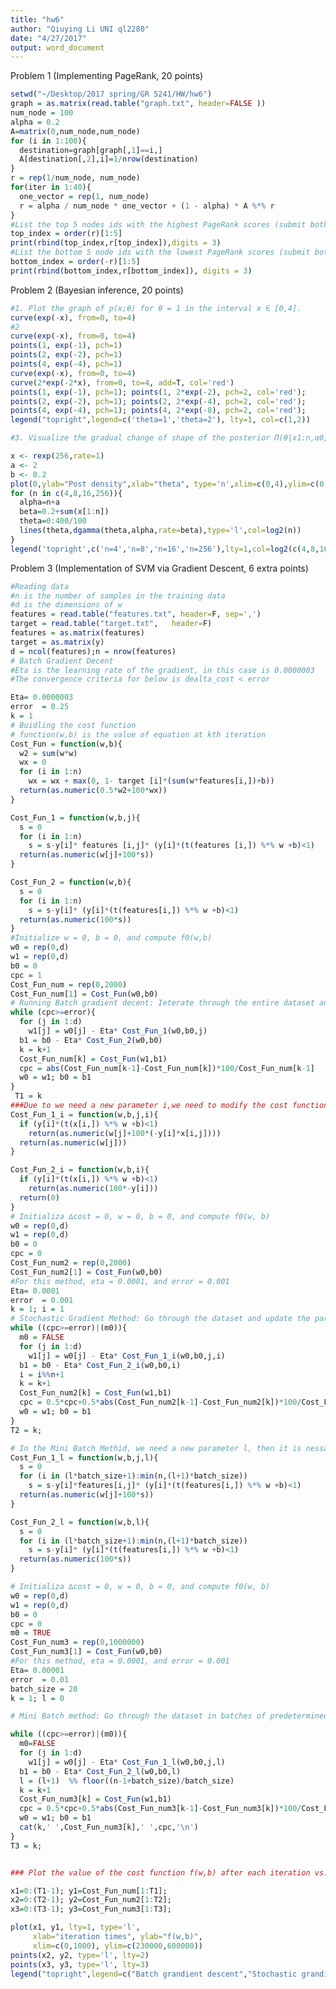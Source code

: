 ```yaml
---
title: "hw6"
author: "Qiuying Li UNI ql2280"
date: "4/27/2017"
output: word_document
---
```

Problem 1 (Implementing PageRank, 20 points)
```r
setwd("~/Desktop/2017 spring/GR 5241/HW/hw6")
graph = as.matrix(read.table("graph.txt", header=FALSE ))
num_node = 100
alpha = 0.2
A=matrix(0,num_node,num_node)
for (i in 1:100){
  destination=graph[graph[,1]==i,]
  A[destination[,2],i]=1/nrow(destination)
}
r = rep(1/num_node, num_node)
for(iter in 1:40){
  one_vector = rep(1, num_node)
  r = alpha / num_node * one_vector + (1 - alpha) * A %*% r
}
#List the top 5 nodes ids with the highest PageRank scores (submit both ids and scores).
top_index = order(r)[1:5]
print(rbind(top_index,r[top_index]),digits = 3)
#List the bottom 5 node ids with the lowest PageRank scores (submit both ids and scores).
bottom_index = order(-r)[1:5]
print(rbind(bottom_index,r[bottom_index]), digits = 3)

```
Problem 2 (Bayesian inference, 20 points)
```r
#1. Plot the graph of p(x;θ) for θ = 1 in the interval x ∈ [0,4].
curve(exp(-x), from=0, to=4)
#2
curve(exp(-x), from=0, to=4) 
points(1, exp(-1), pch=1) 
points(2, exp(-2), pch=1) 
points(4, exp(-4), pch=1)
curve(exp(-x), from=0, to=4)
curve(2*exp(-2*x), from=0, to=4, add=T, col='red')
points(1, exp(-1), pch=1); points(1, 2*exp(-2), pch=2, col='red'); 
points(2, exp(-2), pch=1); points(2, 2*exp(-4), pch=2, col='red'); 
points(4, exp(-4), pch=1); points(4, 2*exp(-8), pch=2, col='red'); 
legend("topright",legend=c('theta=1','theta=2'), lty=1, col=c(1,2))

#3. Visualize the gradual change of shape of the posterior Π(θ|x1:n,α0,β0) with increasing n:

x <- rexp(256,rate=1) 
a <- 2
b <- 0.2
plot(0,ylab="Post density",xlab="theta", type='n',xlim=c(0,4),ylim=c(0,7),axes=F )
for (n in c(4,8,16,256)){
  alpha=n+a
  beta=0.2+sum(x[1:n])
  theta=0:400/100 
  lines(theta,dgamma(theta,alpha,rate=beta),type='l',col=log2(n))
} 
legend('topright',c('n=4','n=8','n=16','n=256'),lty=1,col=log2(c(4,8,16,256)),cex=0.6)

```

Problem 3 (Implementation of SVM via Gradient Descent, 6 extra points) 

```r
#Reading data 
#n is the number of samples in the training data
#d is the dimensions of w
features = read.table("features.txt", header=F, sep=',')
target = read.table("target.txt",   header=F)
features = as.matrix(features)
target = as.matrix(y)
d = ncol(features);n = nrow(features)
# Batch Gradient Decent
#Eta is the learning rate of the gradient, in this case is 0.0000003
#The convergence criteria for below is dealta_cost < error

Eta= 0.0000003
error  = 0.25
k = 1
# Buidling the cost function
# function(w,b) is the value of equation at kth iteration 
Cost_Fun = function(w,b){
  w2 = sum(w*w)
  wx = 0
  for (i in 1:n) 
    wx = wx + max(0, 1- target [i]*(sum(w*features[i,])+b))
  return(as.numeric(0.5*w2+100*wx))
}

Cost_Fun_1 = function(w,b,j){
  s = 0
  for (i in 1:n)
    s = s-y[i]* features [i,j]* (y[i]*(t(features [i,]) %*% w +b)<1)
  return(as.numeric(w[j]+100*s))   
}

Cost_Fun_2 = function(w,b){
  s = 0
  for (i in 1:n)
    s = s-y[i]* (y[i]*(t(features[i,]) %*% w +b)<1)
  return(as.numeric(100*s))
}
#Initialize w = 0, b = 0, and compute f0(w,b)
w0 = rep(0,d)
w1 = rep(0,d)
b0 = 0
cpc = 1
Cost_Fun_num = rep(0,2000)
Cost_Fun_num[1] = Cost_Fun(w0,b0)
# Running Batch gradient decent: Ieterate through the entire dataset and update the parameters as follows:
while (cpc>=error){
  for (j in 1:d)
    w1[j] = w0[j] - Eta* Cost_Fun_1(w0,b0,j)
  b1 = b0 - Eta* Cost_Fun_2(w0,b0)
  k = k+1
  Cost_Fun_num[k] = Cost_Fun(w1,b1)
  cpc = abs(Cost_Fun_num[k-1]-Cost_Fun_num[k])*100/Cost_Fun_num[k-1]
  w0 = w1; b0 = b1
}
 T1 = k
###Due to we need a new parameter i,we need to modify the cost function 
Cost_Fun_1_i = function(w,b,j,i){
  if (y[i]*(t(x[i,]) %*% w +b)<1)
    return(as.numeric(w[j]+100*(-y[i]*x[i,j])))   
  return(as.numeric(w[j])) 
}

Cost_Fun_2_i = function(w,b,i){
  if (y[i]*(t(x[i,]) %*% w +b)<1)
    return(as.numeric(100*-y[i]))
  return(0) 
}
# Initializa ∆cost = 0, w = 0, b = 0, and compute f0(w, b)
w0 = rep(0,d)
w1 = rep(0,d)
b0 = 0
cpc = 0
Cost_Fun_num2 = rep(0,2000)
Cost_Fun_num2[1] = Cost_Fun(w0,b0)
#For this method, eta = 0.0001, and error = 0.001
Eta= 0.0001
error  = 0.001
k = 1; i = 1
# Stochastic Gradient Method: Go through the dataset and update the parameters, one training sample at a time, as follows:
while ((cpc>=error)|(m0)){
  m0 = FALSE
  for (j in 1:d)
    w1[j] = w0[j] - Eta* Cost_Fun_1_i(w0,b0,j,i)
  b1 = b0 - Eta* Cost_Fun_2_i(w0,b0,i)
  i = i%%n+1
  k = k+1
  Cost_Fun_num2[k] = Cost_Fun(w1,b1)
  cpc = 0.5*cpc+0.5*abs(Cost_Fun_num2[k-1]-Cost_Fun_num2[k])*100/Cost_Fun_num2[k-1]
  w0 = w1; b0 = b1
}
T2 = k;

# In the Mini Batch Methid, we need a new parameter l, then it is nessacery to modify the funciton
Cost_Fun_1_l = function(w,b,j,l){
  s = 0
  for (i in (l*batch_size+1):min(n,(l+1)*batch_size))
    s = s-y[i]*features[i,j]* (y[i]*(t(features[i,]) %*% w +b)<1)
  return(as.numeric(w[j]+100*s))    
}

Cost_Fun_2_l = function(w,b,l){
  s = 0
  for (i in (l*batch_size+1):min(n,(l+1)*batch_size))
    s = s-y[i]* (y[i]*(t(features[i,]) %*% w +b)<1)
  return(as.numeric(100*s))
}

# Initializa ∆cost = 0, w = 0, b = 0, and compute f0(w, b)
w0 = rep(0,d)  
w1 = rep(0,d)
b0 = 0
cpc = 0
m0 = TRUE
Cost_Fun_num3 = rep(0,1000000)
Cost_Fun_num3[1] = Cost_Fun(w0,b0)
#For this method, eta = 0.0001, and error = 0.001
Eta= 0.00001
error  = 0.01
batch_size = 20
k = 1; l = 0

# Mini Batch method: Go through the dataset in batches of predetermined size and update the parameters, one training sample at a time, as follows:

while ((cpc>=error)|(m0)){
  m0=FALSE
  for (j in 1:d)
    w1[j] = w0[j] - Eta* Cost_Fun_1_l(w0,b0,j,l)
  b1 = b0 - Eta* Cost_Fun_2_l(w0,b0,l)
  l = (l+1)  %% floor((n-1+batch_size)/batch_size)
  k = k+1
  Cost_Fun_num3[k] = Cost_Fun(w1,b1)
  cpc = 0.5*cpc+0.5*abs(Cost_Fun_num3[k-1]-Cost_Fun_num3[k])*100/Cost_Fun_num3[k-1]
  w0 = w1; b0 = b1
  cat(k,' ',Cost_Fun_num3[k],' ',cpc,'\n')
}
T3 = k;


### Plot the value of the cost function f(w,b) after each iteration vs. the number of iteration (k). Report the total time taken for convergence by each of the gradient descent techniques. What do you infer from the plots and the time for convergence?

x1=0:(T1-1); y1=Cost_Fun_num[1:T1];
x2=0:(T2-1); y2=Cost_Fun_num2[1:T2];
x3=0:(T3-1); y3=Cost_Fun_num3[1:T3];

plot(x1, y1, lty=1, type='l',
     xlab="iteration times", ylab="f(w,b)",
     xlim=c(0,1000), ylim=c(230000,600000))
points(x2, y2, type='l', lty=2)
points(x3, y3, type='l', lty=3)
legend("topright",legend=c("Batch grandient descent","Stochastic grandient descent","Mini batch grandient descent"), lty=1:3)


```
